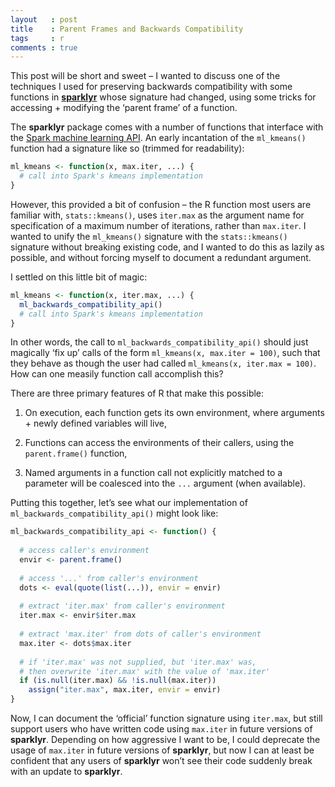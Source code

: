 ```yaml
---
layout   : post
title    : Parent Frames and Backwards Compatibility
tags     : r
comments : true
---
```


This post will be short and sweet -- I wanted to discuss one of the techniques I used for preserving backwards compatibility with some functions in [**sparklyr**](http://spark.rstudio.com/) whose signature had changed, using some tricks for accessing + modifying the 'parent frame' of a function.

The **sparklyr** package comes with a number of functions that interface with the [Spark machine learning API](https://spark.apache.org/docs/latest/ml-guide.html). An early incantation of the `ml_kmeans()` function had a signature like so (trimmed for readability):

```r
ml_kmeans <- function(x, max.iter, ...) {
  # call into Spark's kmeans implementation
}
```

However, this provided a bit of confusion -- the R function most users are familiar with, `stats::kmeans()`, uses `iter.max` as the argument name for specification of a maximum number of iterations, rather than `max.iter`. I wanted to unify the `ml_kmeans()` signature with the `stats::kmeans()` signature without breaking existing code, and I wanted to do this as lazily as possible, and without forcing myself to document a redundant argument.

I settled on this little bit of magic:

```r
ml_kmeans <- function(x, iter.max, ...) {
  ml_backwards_compatibility_api()
  # call into Spark's kmeans implementation
}
```

In other words, the call to `ml_backwards_compatibility_api()` should just magically 'fix up' calls of the form `ml_kmeans(x, max.iter = 100)`, such that they behave as though the user had called `ml_kmeans(x, iter.max = 100)`. How can one measily function call accomplish this?

There are three primary features of R that make this possible:

1. On execution, each function gets its own environment, where arguments + newly defined variables will live,

2. Functions can access the environments of their callers, using the `parent.frame()` function,

3. Named arguments in a function call not explicitly matched to a parameter will be coalesced into the `...` argument (when available).

Putting this together, let's see what our implementation of `ml_backwards_compatibility_api()` might look like:

```r
ml_backwards_compatibility_api <- function() {
  
  # access caller's environment
  envir <- parent.frame()
  
  # access '...' from caller's environment
  dots <- eval(quote(list(...)), envir = envir)
  
  # extract 'iter.max' from caller's environment
  iter.max <- envir$iter.max
  
  # extract 'max.iter' from dots of caller's environment
  max.iter <- dots$max.iter
  
  # if 'iter.max' was not supplied, but 'iter.max' was,
  # then overwrite 'iter.max' with the value of 'max.iter'
  if (is.null(iter.max) && !is.null(max.iter))
    assign("iter.max", max.iter, envir = envir)
}
```

Now, I can document the 'official' function signature using `iter.max`, but still support users who have written code using `max.iter` in future versions of **sparklyr**. Depending on how aggressive I want to be, I could deprecate the usage of `max.iter` in future versions of **sparklyr**, but now I can at least be confident that any users of **sparklyr** won't see their code suddenly break with an update to **sparklyr**.
